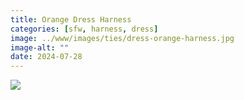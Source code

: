 ```yaml
---
title: Orange Dress Harness
categories: [sfw, harness, dress]
image: ../www/images/ties/dress-orange-harness.jpg
image-alt: ""
date: 2024-07-28
---
```


![](../www/images/ties/dress-orange-harness.jpg)

